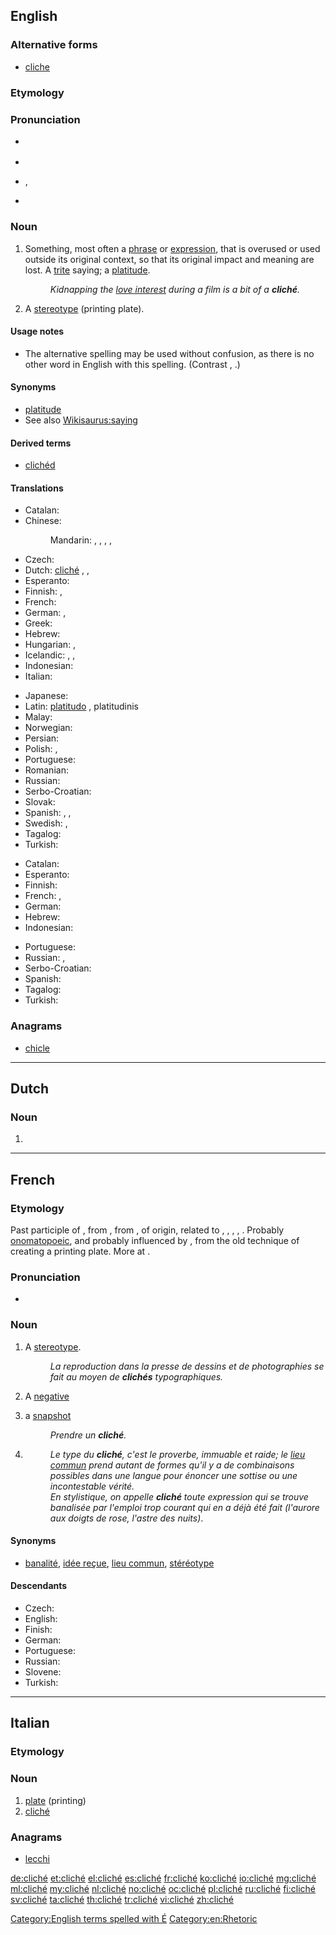 {{also|cliche}}
==English==

===Alternative forms===
* [[cliche]]

===Etymology===
{{borrowing|fr}} {{term|cliché||lang=fr}}

===Pronunciation===
* {{a|UK}} {{IPA|/ˈkliːʃeɪ/}}
* {{rhymes|iːʃeɪ}}
* {{a|US}} {{enPR|klē-shāʹ}}, {{IPA|/kliːˈʃeɪ/}}
* {{rhymes|eɪ}}

===Noun===
{{wikipedia}}
{{en-noun}}

# Something, most often a [[phrase]] or [[expression]], that is overused or used outside its original context, so that its original impact and meaning are lost. A [[trite]] saying; a [[platitude]].  {{defdate|from 19th c.}}
#: ''Kidnapping the [[love interest]] during a film is a bit of a '''cliché'''.''
# {{context|printing|lang=en}} A [[stereotype]] (printing plate).

====Usage notes====
* The alternative spelling {{term||cliche|lang=en}} may be used without confusion, as there is no other word in English with this spelling. (Contrast {{term|résumé|lang=en}}, {{term|resumé|lang=en}}.)

====Synonyms====
* [[platitude]]
* See also [[Wikisaurus:saying]]

====Derived terms====
* [[clichéd]]

====Translations====
{{trans-top|overused phrase or expression}}
* Catalan: {{t|ca|clixé|m}}
* Chinese:
*: Mandarin: {{t|cmn|陳詞濫調|sc=Hani}}, {{t+|cmn|陈词滥调|tr=chéncílàndiào|sc=Hani}}, {{t|cmn|老生常談|sc=Hani}}, {{t+|cmn|老生常谈|tr=lǎoshēngchángtán|sc=Hani}}, {{t+|cmn|老套|tr=lǎotào|sc=Hani}}
* Czech: {{t+|cs|klišé|n}}
* Dutch: [[#Dutch|cliché]] {{g|n}}, {{t+|nl|gemeenplaats|f}}, {{t+|nl|platitude|f}}
* Esperanto: {{t|eo|kliŝo}}
* Finnish: {{t+|fi|klisee}}, {{t|fi|latteus}}
* French: {{t+|fr|cliché|m}}
* German: {{t+|de|Klischee|n}}, {{t+|de|Gemeinplatz|m}}
* Greek: {{t+|el|κλισέ|n|sc=Grek}}
* Hebrew: {{t+|he|קלישאה|f|tr=qlišaa}}
* Hungarian: {{t|hu|klisé}}, {{t+|hu|közhely}}
* Icelandic: {{t+|is|klisja|f}}, {{t|is|tugga|f}} {{qualifier|rare}}, {{t|is|gömul tugga|f}}
* Indonesian: {{t|id|basa-basi}}
* Italian: {{t|it|cliché|m}}
{{trans-mid}}
* Japanese: {{t|ja|決まり文句|tr=kimari monku|sc=Jpan}}
* Latin: [[platitudo]] {{g|f}} {{qualifier|nominative}}, platitudinis {{qualifier|genitive}}
* Malay: {{t|ms|klise}}
* Norwegian: {{t+|no|klisjé|n}}
* Persian: {{t+|fa|کلیشه|tr=kliše|sc=fa-Arab}}
* Polish: {{t+|pl|frazes|m}}, {{t|pl|komunał|m}}
* Portuguese: {{t+|pt|clichê|m}}
* Romanian: {{t+|ro|clișeu|n}}
* Russian: {{t+|ru|клише|n|tr=klišé}}
* Serbo-Croatian: {{t|sh|kliše|m}}
* Slovak: {{t|sk|fráza|f}}
* Spanish: {{t+|es|cliché|m}}, {{t+|es|clisé|m}}, {{t|es|tópico|m}}
* Swedish: {{t+|sv|kliché|c}}, {{t+|sv|klyscha|c}}
* Tagalog: {{t|tl|gasgas}}
* Turkish: {{t+|tr|klişe}}
{{trans-bottom}}

{{trans-top|anything (other than a phrase) that is overused}}
* Catalan: {{t|ca|clixé|m}}
* Esperanto: {{t|eo|kliŝo}}
* Finnish: {{t+|fi|klisee}}
* French: {{t+|fr|platitude}}, {{t+|fr|lieu commun}}
* German: {{t+|de|Klischee|n}}
* Hebrew: {{t+|he|קלישאה|f|sc=Hebr}}
* Indonesian: {{t|id|basa-basi}}
{{trans-mid}}
* Portuguese: {{t+|pt|clichê|m}}
* Russian: {{t+|ru|клише|n|tr=klišé}}, {{t+|ru|штамп|m|sc=Cyrl|tr=štamp}}
* Serbo-Croatian: {{t|sh|kliše|m}}
* Spanish: {{t|es|tópico|m}}
* Tagalog: {{t|tl|gasgas}}
* Turkish: {{t+|tr|klişe}}
{{trans-bottom}}

===Anagrams===
* [[chicle#English|chicle]]

[[Category:English terms spelled with É]]
[[Category:en:Rhetoric]]

----

==Dutch==

===Noun===
{{nl-noun|n|s|clichétje}}

# {{l|en|cliché}}

----

==French==

===Etymology===
Past participle of {{term|clicher||to stereotype", originally, "to copy|lit=to click, clink|lang=fr}}, from {{etyl|frm|fr}}, from {{etyl|fro|fr}} {{term|cliquer||to click, clack, sound, resound|lang=fro}}, of {{etyl|gem|-}} origin, related to {{etyl|nl|-}} {{term|klikken||to click, rattle|lang=nl}}, {{etyl|nds|-}} {{term|klikken||to click|lang=nds}}, {{etyl|de|-}} {{term|klicken||to click|lang=de}}, {{etyl|da|-}} {{term|klikke||to click|lang=da}}, {{etyl|sv|-}} {{term|klicka||to click|lang=sv}}. Probably [[onomatopoeic]], and probably influenced by {{etyl|gmh|-}} {{term|klitsch||soft, pulpy mass|lang=gmh}}, from the old technique of creating a printing plate. More at {{l|en|click}}.

===Pronunciation===
* {{IPA|/kliʃe/|lang=fr}}

===Noun===
{{fr-noun|m}}

# {{context|printing|lang=fr}} A [[stereotype]].
#: ''La reproduction dans la presse de dessins et de photographies se fait au moyen de '''clichés''' typographiques.''
# {{context|photography|lang=fr}} A [[negative]]
# {{context|by extension|lang=fr}} a [[snapshot]]
#: ''Prendre un '''cliché'''.''
# {{l/en|cliché}}
#: ''Le type du '''cliché''', c'est le proverbe, immuable et raide; le [[lieu commun]] prend autant de formes qu'il y a de combinaisons possibles dans une langue pour énoncer une sottise ou une incontestable vérité.''
#: ''En stylistique, on appelle '''cliché''' toute expression qui se trouve banalisée par l'emploi trop courant qui en a déjà été fait (l'aurore aux doigts de rose, l'astre des nuits)''.

====Synonyms====
* [[banalité]], [[idée reçue]], [[lieu commun]], [[stéréotype]]

====Descendants====
* Czech: {{l|cs|klišé}}
* English: {{l|en|cliché}}
* Finish: {{l|fi|klisee}}
* German: {{l|de|Klischee}}
* Portuguese: {{l|pt|clichê}}
* Russian: {{l|ru|клише}}
* Slovene: {{l|sl|kliše}}
* Turkish: {{l|tr|klişe}}

----

==Italian==

===Etymology===
{{borrowing|fr|lang=it}}

===Noun===
{{head|it|noun|g=m|invariable}}

# [[plate]] (printing)
# [[#English|cliché]]

===Anagrams===
* [[lecchi#Italian|lecchi]]

[[de:cliché]]
[[et:cliché]]
[[el:cliché]]
[[es:cliché]]
[[fr:cliché]]
[[ko:cliché]]
[[io:cliché]]
[[mg:cliché]]
[[ml:cliché]]
[[my:cliché]]
[[nl:cliché]]
[[no:cliché]]
[[oc:cliché]]
[[pl:cliché]]
[[ru:cliché]]
[[fi:cliché]]
[[sv:cliché]]
[[ta:cliché]]
[[th:cliché]]
[[tr:cliché]]
[[vi:cliché]]
[[zh:cliché]]